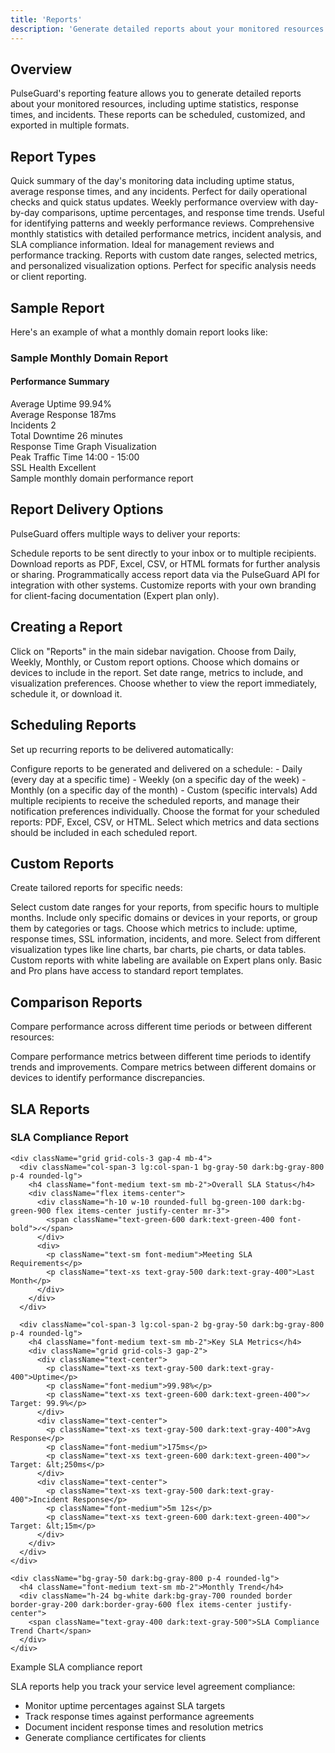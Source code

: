 ```yaml
---
title: 'Reports'
description: 'Generate detailed reports about your monitored resources'
---
```


## Overview

PulseGuard's reporting feature allows you to generate detailed reports about your monitored resources, including uptime statistics, response times, and incidents. These reports can be scheduled, customized, and exported in multiple formats.

## Report Types

<CardGroup cols={2}>
  <Card title="Daily Reports" icon="calendar-day">
    Quick summary of the day's monitoring data including uptime status, average response times, and any incidents. Perfect for daily operational checks and quick status updates.
  </Card>
  <Card title="Weekly Reports" icon="calendar-week">
    Weekly performance overview with day-by-day comparisons, uptime percentages, and response time trends. Useful for identifying patterns and weekly performance reviews.
  </Card>
  <Card title="Monthly Reports" icon="calendar">
    Comprehensive monthly statistics with detailed performance metrics, incident analysis, and SLA compliance information. Ideal for management reviews and performance tracking.
  </Card>
  <Card title="Custom Reports" icon="sliders">
    Reports with custom date ranges, selected metrics, and personalized visualization options. Perfect for specific analysis needs or client reporting.
  </Card>
</CardGroup>

## Sample Report

Here's an example of what a monthly domain report looks like:

<Frame>
  <div className="bg-white dark:bg-gray-700 border border-gray-200 dark:border-gray-600 rounded-lg p-4 shadow-sm">
    <div className="border-b border-gray-200 dark:border-gray-600 pb-3 mb-3">
      <h3 className="text-lg font-medium">Sample Monthly Domain Report</h3>
    </div>
    <div className="flex flex-col lg:flex-row">
      <div className="lg:w-1/3 mb-4 lg:mb-0 lg:pr-4">
        <div className="rounded-lg bg-gray-50 dark:bg-gray-800 p-4">
          <h4 className="text-base font-medium mb-3">Performance Summary</h4>
          <div className="space-y-2">
            <div className="flex justify-between">
              <span className="text-sm text-gray-600 dark:text-gray-400">Average Uptime</span>
              <span className="text-sm font-medium">99.94%</span>
            </div>
            <div className="flex justify-between">
              <span className="text-sm text-gray-600 dark:text-gray-400">Average Response</span>
              <span className="text-sm font-medium">187ms</span>
            </div>
            <div className="flex justify-between">
              <span className="text-sm text-gray-600 dark:text-gray-400">Incidents</span>
              <span className="text-sm font-medium">2</span>
            </div>
            <div className="flex justify-between">
              <span className="text-sm text-gray-600 dark:text-gray-400">Total Downtime</span>
              <span className="text-sm font-medium">26 minutes</span>
            </div>
          </div>
        </div>
      </div>
      <div className="lg:w-2/3">
        <div className="bg-gray-50 dark:bg-gray-800 rounded-lg p-4 h-40 flex items-center justify-center">
          <span className="text-gray-400 dark:text-gray-500">Response Time Graph Visualization</span>
        </div>
        <div className="grid grid-cols-2 gap-4 mt-4">
          <div className="bg-gray-50 dark:bg-gray-800 rounded-lg p-3 flex flex-col items-center justify-center">
            <span className="text-sm text-gray-500 dark:text-gray-400 mb-1">Peak Traffic Time</span>
            <span className="text-base font-medium">14:00 - 15:00</span>
          </div>
          <div className="bg-gray-50 dark:bg-gray-800 rounded-lg p-3 flex flex-col items-center justify-center">
            <span className="text-sm text-gray-500 dark:text-gray-400 mb-1">SSL Health</span>
            <span className="text-base font-medium text-green-600 dark:text-green-400">Excellent</span>
          </div>
        </div>
      </div>
    </div>
  </div>
  <figcaption>Sample monthly domain performance report</figcaption>
</Frame>

## Report Delivery Options

PulseGuard offers multiple ways to deliver your reports:

<CardGroup cols={2}>
  <Card title="Email Delivery" icon="envelope">
    Schedule reports to be sent directly to your inbox or to multiple recipients.
  </Card>
  <Card title="Export Formats" icon="file-export">
    Download reports as PDF, Excel, CSV, or HTML formats for further analysis or sharing.
  </Card>
  <Card title="API Access" icon="code">
    Programmatically access report data via the PulseGuard API for integration with other systems.
  </Card>
  <Card title="White Labeling" icon="tag">
    Customize reports with your own branding for client-facing documentation (Expert plan only).
  </Card>
</CardGroup>

## Creating a Report

<Steps>
  <Step title="Navigate to the Reports section">
    Click on "Reports" in the main sidebar navigation.
  </Step>
  <Step title="Select report type">
    Choose from Daily, Weekly, Monthly, or Custom report options.
  </Step>
  <Step title="Select resources">
    Choose which domains or devices to include in the report.
  </Step>
  <Step title="Configure report parameters">
    Set date range, metrics to include, and visualization preferences.
  </Step>
  <Step title="Set delivery options">
    Choose whether to view the report immediately, schedule it, or download it.
  </Step>
</Steps>

## Scheduling Reports

Set up recurring reports to be delivered automatically:

<AccordionGroup>
  <Accordion title="Recurring Schedule">
    Configure reports to be generated and delivered on a schedule:
    - Daily (every day at a specific time)
    - Weekly (on a specific day of the week)
    - Monthly (on a specific day of the month)
    - Custom (specific intervals)
  </Accordion>
  <Accordion title="Recipient Management">
    Add multiple recipients to receive the scheduled reports, and manage their notification preferences individually.
  </Accordion>
  <Accordion title="Format Selection">
    Choose the format for your scheduled reports: PDF, Excel, CSV, or HTML.
  </Accordion>
  <Accordion title="Content Customization">
    Select which metrics and data sections should be included in each scheduled report.
  </Accordion>
</AccordionGroup>

## Custom Reports

Create tailored reports for specific needs:

<AccordionGroup>
  <Accordion title="Date Range Selection">
    Select custom date ranges for your reports, from specific hours to multiple months.
  </Accordion>
  <Accordion title="Resource Filtering">
    Include only specific domains or devices in your reports, or group them by categories or tags.
  </Accordion>
  <Accordion title="Metric Selection">
    Choose which metrics to include: uptime, response times, SSL information, incidents, and more.
  </Accordion>
  <Accordion title="Visualization Options">
    Select from different visualization types like line charts, bar charts, pie charts, or data tables.
  </Accordion>
</AccordionGroup>

<Note>
  Custom reports with white labeling are available on Expert plans only. Basic and Pro plans have access to standard report templates.
</Note>

## Comparison Reports

Compare performance across different time periods or between different resources:

<CardGroup cols={2}>
  <Card title="Time Period Comparison" icon="clock">
    Compare performance metrics between different time periods to identify trends and improvements.
  </Card>
  <Card title="Resource Comparison" icon="server">
    Compare metrics between different domains or devices to identify performance discrepancies.
  </Card>
</CardGroup>

## SLA Reports

<Frame>
  <div className="bg-white dark:bg-gray-700 rounded-lg p-4 border border-gray-200 dark:border-gray-600">
    <h3 className="text-lg font-medium mb-4">SLA Compliance Report</h3>
    
    <div className="grid grid-cols-3 gap-4 mb-4">
      <div className="col-span-3 lg:col-span-1 bg-gray-50 dark:bg-gray-800 p-4 rounded-lg">
        <h4 className="font-medium text-sm mb-2">Overall SLA Status</h4>
        <div className="flex items-center">
          <div className="h-10 w-10 rounded-full bg-green-100 dark:bg-green-900 flex items-center justify-center mr-3">
            <span className="text-green-600 dark:text-green-400 font-bold">✓</span>
          </div>
          <div>
            <p className="text-sm font-medium">Meeting SLA Requirements</p>
            <p className="text-xs text-gray-500 dark:text-gray-400">Last Month</p>
          </div>
        </div>
      </div>
      
      <div className="col-span-3 lg:col-span-2 bg-gray-50 dark:bg-gray-800 p-4 rounded-lg">
        <h4 className="font-medium text-sm mb-2">Key SLA Metrics</h4>
        <div className="grid grid-cols-3 gap-2">
          <div className="text-center">
            <p className="text-xs text-gray-500 dark:text-gray-400">Uptime</p>
            <p className="font-medium">99.98%</p>
            <p className="text-xs text-green-600 dark:text-green-400">✓ Target: 99.9%</p>
          </div>
          <div className="text-center">
            <p className="text-xs text-gray-500 dark:text-gray-400">Avg Response</p>
            <p className="font-medium">175ms</p>
            <p className="text-xs text-green-600 dark:text-green-400">✓ Target: &lt;250ms</p>
          </div>
          <div className="text-center">
            <p className="text-xs text-gray-500 dark:text-gray-400">Incident Response</p>
            <p className="font-medium">5m 12s</p>
            <p className="text-xs text-green-600 dark:text-green-400">✓ Target: &lt;15m</p>
          </div>
        </div>
      </div>
    </div>
    
    <div className="bg-gray-50 dark:bg-gray-800 p-4 rounded-lg">
      <h4 className="font-medium text-sm mb-2">Monthly Trend</h4>
      <div className="h-24 bg-white dark:bg-gray-700 rounded border border-gray-200 dark:border-gray-600 flex items-center justify-center">
        <span className="text-gray-400 dark:text-gray-500">SLA Compliance Trend Chart</span>
      </div>
    </div>
  </div>
  <figcaption>Example SLA compliance report</figcaption>
</Frame>

SLA reports help you track your service level agreement compliance:

- Monitor uptime percentages against SLA targets
- Track response times against performance agreements
- Document incident response times and resolution metrics
- Generate compliance certificates for clients 